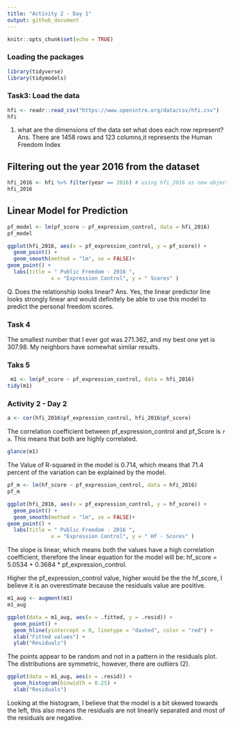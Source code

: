 ```yaml
---
title: "Activity 2 - Day 1"
output: github_document
---
```


```r
knitr::opts_chunk$set(echo = TRUE)
```


### Loading the packages 
```r

library(tidyverse)
library(tidymodels)
```


### Task3: Load the data 
```r
hfi <- readr::read_csv("https://www.openintro.org/data/csv/hfi.csv")
hfi

```

1. what are the dimensions of the data set what does each row represent? 
Ans. There are 1458 rows and 123 columns,it represents the Human Freedom Index 


## Filtering out the year 2016 from the dataset
```r

hfi_2016 <- hfi %>% filter(year == 2016) # using hfi_2016 as new object to store the values of the year 2016 from the original file
hfi_2016

```


## Linear Model for Prediction
```r
pf_model <- lm(pf_score ~ pf_expression_control, data = hfi_2016)
pf_model
```


```r

ggplot(hfi_2016, aes(x = pf_expression_control, y = pf_score)) +
  geom_point() +
  geom_smooth(method = "lm", se = FALSE)+
geom_point() + 
  labs(title = " Public Freedom - 2016 ",
              x = "Expression Control", y = " Scores" )

```


Q. Does the relationship looks linear? 
Ans. Yes, the linear predictor line looks strongly linear and would definitely be able to use this model to predict the personal freedom scores. 


### Task 4 

The smallest number that I ever got was 271.362, and my best one yet is 307.98. My neighbors have somewhat similar results. 


### Taks 5 

```r
 m1 <- lm(pf_score ~ pf_expression_control, data = hfi_2016)
tidy(m1)
```


### Activity 2 - Day 2 

```r
a <- cor(hfi_2016$pf_expression_control, hfi_2016$pf_score)

```

The correlation coefficient between pf_expression_control and pf_Score is `r a`. This means that both are highly correlated. 


```r
glance(m1)
```

The Value of R-squared in the model is 0.714, which means that 71.4 percent of the variation can be explained by the model. 

```r
pf_m <- lm(hf_score ~ pf_expression_control, data = hfi_2016)
pf_m
```

```r
ggplot(hfi_2016, aes(x = pf_expression_control, y = hf_score)) +
  geom_point() +
  geom_smooth(method = "lm", se = FALSE)+
geom_point() + 
  labs(title = " Public Freedom - 2016 ",
              x = "Expression Control", y = " Hf - Scores" )
```

The slope is linear, which means both the values have a high correlation coefficient, therefore the linear equation for the model will be: hf_score = 5.0534 + 0.3684 * pf_expression_control. 

Higher the pf_expression_control value, higher would be the the hf_score, I believe it is an overestimate because the residuals value are positive. 

```r
m1_aug <- augment(m1)
m1_aug
```


```r
ggplot(data = m1_aug, aes(x = .fitted, y = .resid)) +
  geom_point() +
  geom_hline(yintercept = 0, linetype = "dashed", color = "red") +
  xlab("Fitted values") +
  ylab("Residuals")
```

The points appear to be random and not in a pattern in the residuals plot. The distributions are symmetric, however, there are outliers (2). 

```r
ggplot(data = m1_aug, aes(x = .resid)) +
  geom_histogram(binwidth = 0.25) +
  xlab("Residuals")
```

Looking at the histogram, I believe that the model is a bit skewed towards the left, this also means the residuals are not linearly separated and most of the residuals are negative. 








